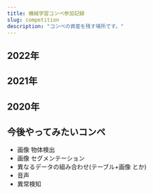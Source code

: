 ```yaml
---
title: 機械学習コンペ参加記録
slug: competition
description: "コンペの資産を残す場所です。"
---
```


## 2022年

<div class="grid lg:grid-cols-2 gap-3">

<Competition
    title="Ubiquant Market Prediction"
    description="テーブルデータ、時系列データ、回帰、ピアソン相関係数"
    image="/project/20230216140346.png"
    compe_url="https://www.kaggle.com/competitions/ubiquant-market-prediction"
    github_url="https://github.com/IMOKURI/ubiquant-market-prediction"
    />

<Competition
    title="Open Problems - Multimodal Single-Cell Integration 🥈"
    description="テーブルデータ、回帰、マルチラベル、ピアソン相関係数"
    image="/project/20230216125357.png"
    compe_url="https://www.kaggle.com/competitions/open-problems-multimodal"
    github_url="https://github.com/IMOKURI/kaggle-multimodal-single-cell-integration"
    solution_url="/blog/2022/11/kaggle-multimodal-single-cell-integration/"
    />

</div>


## 2021年

<div class="grid lg:grid-cols-2 gap-3">

<Competition
    title="Cassava Leaf Disease Classification 🥈"
    description="画像データ、分類、正解率"
    image="/project/20230216125413.png"
    compe_url="https://www.kaggle.com/c/cassava-leaf-disease-classification"
    github_url="https://github.com/IMOKURI/Cassava-Leaf-Disease-Classification"
    solution_url="https://www.kaggle.com/c/cassava-leaf-disease-classification/discussion/220599"
    />

<Competition
    title="#11 [初心者歓迎! / 画像編] atmaCup"
    description="画像データ、分類、RMSE"
    image="/project/20230216125447.png"
    compe_url="https://www.guruguru.science/competitions/17"
    github_url="https://github.com/IMOKURI/atmacup11"
    />

<Competition
    title="Hungry Geese 🥇"
    description="強化学習"
    image="/project/20230216140356.png"
    compe_url="https://www.kaggle.com/c/hungry-geese"
    github_url="https://github.com/IMOKURI/Hungry-Geese"
    solution_url="https://www.kaggle.com/c/hungry-geese/discussion/263690"
    />

<Competition
    title="医学論文の自動仕分けチャレンジ"
    description="自然言語処理、分類、F Beta Score"
    image="/project/20230216125541.png"
    compe_url="https://signate.jp/competitions/471"
    github_url="https://github.com/IMOKURI/signate-471"
    />

<Competition
    title="chaii - Hindi and Tamil Question Answering 🥉"
    description="自然言語処理、QA、Jaccard score"
    image="/project/20230216125608.png"
    compe_url="https://www.kaggle.com/c/chaii-hindi-and-tamil-question-answering"
    github_url="https://github.com/IMOKURI/chaii-Hindi-and-Tamil-QA"
    />

<Competition
    title="PetFinder.my - Pawpularity Contest 🥉"
    description="画像スコアリング、回帰、RMSE"
    image="/project/20230216125628.png"
    compe_url="https://www.kaggle.com/c/petfinder-pawpularity-score"
    github_url="https://github.com/IMOKURI/petfinder-pawpularity-score"
    />

</div>


## 2020年

<div class="grid lg:grid-cols-2 gap-3">

<Competition
    title="【第1回 Beginner限定コンペ】銀行の顧客ターゲティング"
    description="テーブルデータ、回帰、AUC"
    image="/project/20230216125645.png"
    compe_url="https://signate.jp/competitions/292"
    github_url="https://github.com/IMOKURI/signate-292"
    solution_url="/blog/2020/09/signate-292/"
    />

<Competition
    title="Mechanisms of Action (MoA) Prediction"
    description="テーブルデータ、分類、マルチラベル、Log Loss"
    image="/project/20230216125707.png"
    compe_url="https://www.kaggle.com/c/lish-moa"
    github_url="https://github.com/IMOKURI/kaggle-lish-moa"
    solution_url="/blog/2020/12/kaggle-lish-moa/"
    />

</div>


## 今後やってみたいコンペ

- 画像 物体検出
- 画像 セグメンテーション
- 異なるデータの組み合わせ(テーブル+画像 とか)
- 音声
- 異常検知
